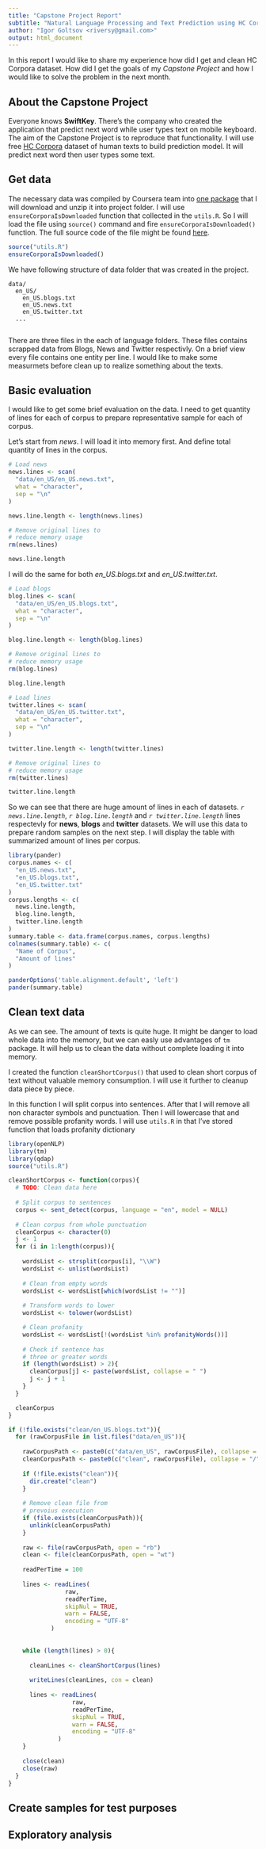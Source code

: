 ```yaml
---
title: "Capstone Project Report"
subtitle: "Natural Language Processing and Text Prediction using HC Corpora datasets"
author: "Igor Goltsov <riversy@gmail.com>"
output: html_document
---
```


In this report I would like to share my experience how did I get and clean HC Corpora dataset. How did I get the goals of my *Capstone Project* and how I would like to solve the problem in the next month.

## About the Capstone Project

Everyone knows **SwiftKey**. There's the company who created the application that predict next word while user types text on mobile keyboard. The aim of the Capstone Project is to reproduce that functionality. I will use free [HC Corpora][1] dataset of human texts to build prediction model. It will predict next word then user types some text. 

## Get data

The necessary data was compiled by Coursera team into [one package][2] that I will download and unzip it into project folder. I will use `ensureCorporaIsDownloaded` function that collected in the `utils.R`. So I will load the file using `source()` command and fire `ensureCorporaIsDownloaded()` function. The full source code of the file might be found [here][3]. 

```r
source("utils.R")
ensureCorporaIsDownloaded()
```

We have following structure of data folder that was created in the project.

```
data/
  en_US/
    en_US.blogs.txt
    en_US.news.txt
    en_US.twitter.txt
  ...  
    
```

There are three files in the each of language folders. These files contains scrapped data from Blogs, News and Twitter respectivly. On a brief view every file contains one entity per line. I would like to make some measurmets before clean up to realize something about the texts.  

## Basic evaluation

I would like to get some brief evaluation on the data. I need to get quantity of lines for each of corpus to prepare representative sample for each of corpus. 

Let's start from *news*. I will load it into memory first. And define total quantity of lines in the corpus.

```r

# Load news
news.lines <- scan(
  "data/en_US/en_US.news.txt", 
  what = "character", 
  sep = "\n"
)

news.line.length <- length(news.lines)

# Remove original lines to 
# reduce memory usage
rm(news.lines)

news.line.length
```

I will do the same for both *en_US.blogs.txt* and *en_US.twitter.txt*.  

```r

# Load blogs
blog.lines <- scan(
  "data/en_US/en_US.blogs.txt", 
  what = "character", 
  sep = "\n"
)

blog.line.length <- length(blog.lines)

# Remove original lines to 
# reduce memory usage
rm(blog.lines)

blog.line.length

# Load lines
twitter.lines <- scan(
  "data/en_US/en_US.twitter.txt", 
  what = "character", 
  sep = "\n"
)

twitter.line.length <- length(twitter.lines)

# Remove original lines to 
# reduce memory usage
rm(twitter.lines)

twitter.line.length
```

So we can see that there are huge amount of lines in each of datasets. *`r news.line.length`*, *`r blog.line.length`* and *`r twitter.line.length`* lines respectevly for **news**, **blogs** and **twitter** datasets. We will use this data to prepare random samples on the next step. I will display the table with summarized amount of lines per corpus.  

```r
library(pander)
corpus.names <- c(
  "en_US.news.txt",
  "en_US.blogs.txt",
  "en_US.twitter.txt"
)
corpus.lengths <- c(
  news.line.length,
  blog.line.length,
  twitter.line.length
)
summary.table <- data.frame(corpus.names, corpus.lengths)
colnames(summary.table) <- c(
  "Name of Corpus",
  "Amount of lines"
)

panderOptions('table.alignment.default', 'left')
pander(summary.table)

```

## Clean text data

As we can see. The amount of texts is quite huge. It might be danger to load whole data into the memory, but we can easly use advantages of `tm` package. It will help us to clean the data without complete loading it into memory. 

I created the function `cleanShortCorpus()` that used to clean short corpus of text without valuable memory consumption. I will use it further to cleanup data piece by piece.  

In this function I will split corpus into sentences. After that I will remove all non character symbols and punctuation. Then I will lowercase that and remove possible profanity words. I will use `utils.R` in that I've stored function that loads profanity dictionary

```r
library(openNLP)
library(tm) 
library(qdap)
source("utils.R")

cleanShortCorpus <- function(corpus){
  # TODO: Clean data here 
  
  # Split corpus to sentences
  corpus <- sent_detect(corpus, language = "en", model = NULL)
  
  # Clean corpus from whole punctuation
  cleanCorpus <- character(0)
  j <- 1
  for (i in 1:length(corpus)){
    
    wordsList <- strsplit(corpus[i], "\\W")
    wordsList <- unlist(wordsList)
    
    # Clean from empty words
    wordsList <- wordsList[which(wordsList != "")]
    
    # Transform words to lower 
    wordsList <- tolower(wordsList)

    # Clean profanity
    wordsList <- wordsList[!(wordsList %in% profanityWords())]
    
    # Check if sentence has 
    # three or greater words
    if (length(wordsList) > 2){
      cleanCorpus[j] <- paste(wordsList, collapse = " ")
      j <- j + 1
    }
  }

  cleanCorpus
}

if (!file.exists("clean/en_US.blogs.txt")){
  for (rawCorpusFile in list.files("data/en_US")){
  
    rawCorpusPath <- paste0(c("data/en_US", rawCorpusFile), collapse = "/")
    cleanCorpusPath <- paste0(c("clean", rawCorpusFile), collapse = "/")
    
    if (!file.exists("clean")){
      dir.create("clean")
    }
    
    # Remove clean file from 
    # prevoius execution
    if (file.exists(cleanCorpusPath)){
      unlink(cleanCorpusPath)
    }
  
    raw <- file(rawCorpusPath, open = "rb") 
    clean <- file(cleanCorpusPath, open = "wt") 
    
    readPerTime = 100
  
    lines <- readLines(
                raw, 
                readPerTime, 
                skipNul = TRUE, 
                warn = FALSE,
                encoding = "UTF-8"
            )
    
    
    while (length(lines) > 0){
      
      cleanLines <- cleanShortCorpus(lines)
      
      writeLines(cleanLines, con = clean)
      
      lines <- readLines(
                  raw, 
                  readPerTime, 
                  skipNul = TRUE, 
                  warn = FALSE,
                  encoding = "UTF-8"
              )
    }
    
    close(clean)
    close(raw)
  } 
}


```



## Create samples for test purposes






## Exploratory analysis







[1]: http://www.corpora.heliohost.org/ "HC corpora is a collection of corpora for various languages freely available to download."
[2]: https://d396qusza40orc.cloudfront.net/dsscapstone/dataset/Coursera-SwiftKey.zip "Coursera-SwiftKey.zip"
[3]: https://github.com/riversy/CapstoneProject/blob/master/utils.R "utils.R"
[4]: https://github.com/riversy/CapstoneProject/blob/master/evaluation.R "evaluation.R"